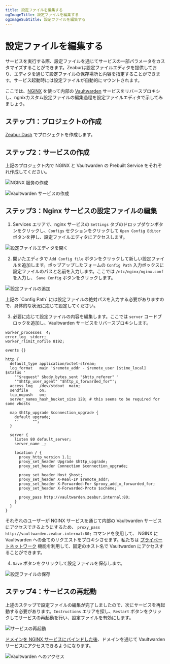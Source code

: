 ```yaml
---
title: 設定ファイルを編集する
ogImageTitle: 設定ファイルを編集する
ogImageSubtitle: 設定ファイルを編集する
---
```



# 設定ファイルを編集する

サービスを実行する際、設定ファイルを通じてサービスの一部パラメータをカスタマイズすることができます。Zeaburは設定ファイルエディタを提供しており、エディタを通じて設定ファイルの保存場所と内容を指定することができます。サービス起動時には設定ファイルが自動的にマウントされます。

ここでは、[NGINX](https://nginx.com/) を使って内部の [Vaultwarden](https://github.com/dani-garcia/vaultwarden) サービスをリバースプロキシし、ngnixカスタム設定ファイルの編集過程を設定ファイルエディタで示してみましょう。

## ステップ1：プロジェクトの作成

[Zeabur Dash](https://dash.zeabur.com/) でプロジェクトを作成します。

## ステップ2：サービスの作成

上記のプロジェクト内で NGINX と Vaultwarden の Prebuilt Service をそれぞれ作成してください。

![NGINX 服务の作成](/deploy/config-edit/create-nginx-service.en-US.png)

![Vaultwarden サービスの作成](/deploy/config-edit/create-vultwarden-service.en-US.png)

## ステップ3：Nginx サービスの設定ファイルの編集

1. Services エリアで、nginx サービスの `Settings` タブのドロップダウンボタンをクリックし、`Configs` セクションをクリックして `Open Config Editor` ボタンを押し、設定ファイルエディタにアクセスします。

![設定ファイルエディタを開く](/deploy/config-edit/open-config-editor.en-US.png)

2. 開いたエディタで `Add Config file` ボタンをクリックして新しい設定ファイルを追加します。ポップアップしたフォームの `Config Path` 入力ボックスに設定ファイルのパスと名前を入力します。ここでは `/etc/nginx/nginx.conf` を入力し、 `Save Config` ボタンをクリックします。

![設定ファイルの追加](/deploy/config-edit/create-new-config.en-US.png)

<Callout>
    上記の `Config Path` には設定ファイルの絶対パスを入力する必要がありますので、具体的な状況に応じて設定してください。
</Callout>

3. 必要に応じて設定ファイルの内容を編集します。ここでは `server` コードブロックを追加し、Vaultwarden サービスをリバースプロキシします。

```nginx
worker_processes  4;
error_log  stderr;
worker_rlimit_nofile 8192;

events {}

http {
  default_type application/octet-stream;
  log_format   main '$remote_addr - $remote_user [$time_local]  $status '
    '"$request" $body_bytes_sent "$http_referer" '
    '"$http_user_agent" "$http_x_forwarded_for"';
  access_log   /dev/stdout  main;
  sendfile     on;
  tcp_nopush   on;
  server_names_hash_bucket_size 128; # this seems to be required for some vhosts

  map $http_upgrade $connection_upgrade {
    default upgrade;
    ''      "";
  }

  server {
    listen 80 default_server;
    server_name _; 

    location / {
      proxy_http_version 1.1;
      proxy_set_header Upgrade $http_upgrade;
      proxy_set_header Connection $connection_upgrade;
    
      proxy_set_header Host $host;
      proxy_set_header X-Real-IP $remote_addr;
      proxy_set_header X-Forwarded-For $proxy_add_x_forwarded_for;
      proxy_set_header X-Forwarded-Proto $scheme;
    
      proxy_pass http://vaultwarden.zeabur.internal:80;
    }
  }
}
```
それぞれのユーザーが NGINX サービスを通じて内部の Vaultwarden サービスにアクセスできるようにするため、 `proxy_pass http://vaultwarden.zeabur.internal:80;` コマンドを使用して、 NGINX に Vaultwarden への全てのリクエストをプロキシさせます。私たちは [プライベートネットワーク](/deploy/private-networking) 機能を利用して、固定のホスト名で Vaultwarden にアクセスすることができます。

4. `Save` ボタンをクリックして設定ファイルを保存します。

![設定ファイルの保存](/deploy/config-edit/save-config.en-US.png)

## ステップ4：サービスの再起動

上述のステップで設定ファイルの編集が完了しましたので、次にサービスを再起動する必要があります。`Instructions` エリアを探し、`Restart` ボタンをクリックしてサービスの再起動を行い、設定ファイルを有効にします。

![サービスの再起動](/deploy/config-edit/restart-service.en-US.png)

[ドメインを NGINX サービスにバインドした後](/deploy/domain-binding)、ドメインを通じて Vaultwarden サービスにアクセスできるようになります。

![Vaultwarden へのアクセス](/deploy/config-edit/vultwarden-service.en-US.png)
